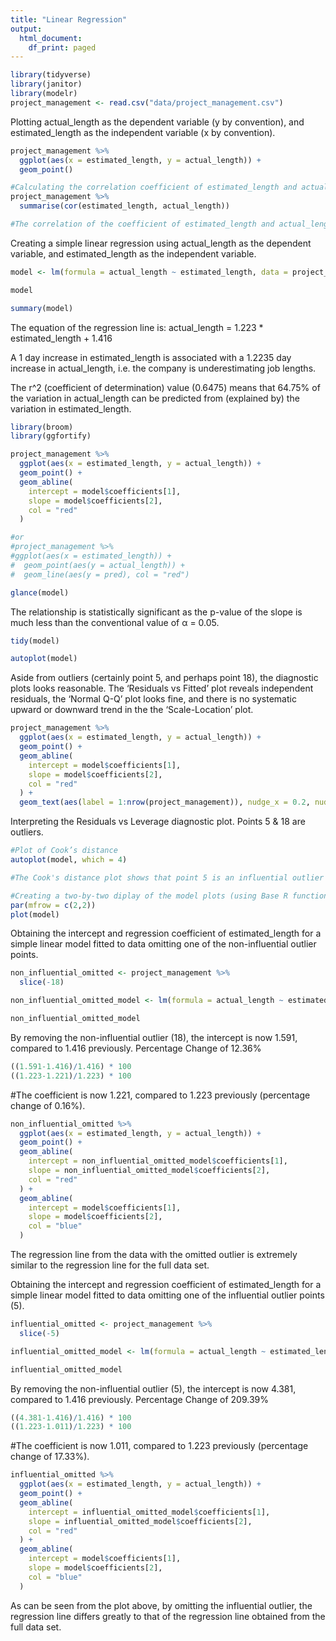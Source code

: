 ```yaml
---
title: "Linear Regression"
output:
  html_document:
    df_print: paged
---
```


```r
library(tidyverse)
library(janitor)
library(modelr)
project_management <- read.csv("data/project_management.csv")
```

Plotting actual_length as the dependent variable (y by convention), and estimated_length as the independent variable (x by convention).
```r
project_management %>% 
  ggplot(aes(x = estimated_length, y = actual_length)) +
  geom_point()
```

```r
#Calculating the correlation coefficient of estimated_length and actual_length and interpreting the obtained value.
project_management %>% 
  summarise(cor(estimated_length, actual_length))

#The correlation of the coefficient of estimated_length and actual_length is 0.8046 which means the correlation is very strong.
```

Creating a simple linear regression using actual_length as the dependent variable, and estimated_length as the independent variable. 

```r
model <- lm(formula = actual_length ~ estimated_length, data = project_management)

model

summary(model)
```
The equation of the regression line is:
actual_length = 1.223 * estimated_length + 1.416

A 1 day increase in estimated_length is associated with a 1.2235 day increase in actual_length, i.e. the company is underestimating job lengths.

The r^2 (coefficient of determination) value (0.6475) means that 64.75% of the variation in actual_length can be predicted from (explained by) the variation in estimated_length.
```r
library(broom)
library(ggfortify)

project_management %>% 
  ggplot(aes(x = estimated_length, y = actual_length)) +
  geom_point() +
  geom_abline(
    intercept = model$coefficients[1],
    slope = model$coefficients[2],
    col = "red"
  )

#or 
#project_management %>% 
#ggplot(aes(x = estimated_length)) +
#  geom_point(aes(y = actual_length)) +
#  geom_line(aes(y = pred), col = "red")

```

```r
glance(model)
```

The relationship is statistically significant as the p-value of the slope is much less than the conventional value of α = 0.05.

```r
tidy(model)
```

```r
autoplot(model)
```
Aside from outliers (certainly point 5, and perhaps point 18), the diagnostic plots looks reasonable. The ‘Residuals vs Fitted’ plot reveals independent residuals, the ‘Normal Q-Q’ plot looks fine, and there is no systematic upward or downward trend in the the ‘Scale-Location’ plot.

```r
project_management %>% 
  ggplot(aes(x = estimated_length, y = actual_length)) +
  geom_point() +
  geom_abline(
    intercept = model$coefficients[1],
    slope = model$coefficients[2],
    col = "red"
  ) + 
  geom_text(aes(label = 1:nrow(project_management)), nudge_x = 0.2, nudge_y = 1)
```
Interpreting the Residuals vs Leverage diagnostic plot.
Points 5 & 18 are outliers.

```r
#Plot of Cook’s distance
autoplot(model, which = 4)

#The Cook's distance plot shows that point 5 is an influential outlier as it lies above 1. Point 18 is a non-influential outlier.
```


```r
#Creating a two-by-two diplay of the model plots (using Base R function)
par(mfrow = c(2,2))
plot(model)
```

Obtaining the intercept and regression coefficient of estimated_length for a simple linear model fitted to data omitting one of the non-influential outlier points.
```r
non_influential_omitted <- project_management %>% 
  slice(-18)

non_influential_omitted_model <- lm(formula = actual_length ~ estimated_length, data = non_influential_omitted)

non_influential_omitted_model
```
By removing the non-influential outlier (18), the intercept is now 1.591, compared to 1.416 previously. Percentage Change of 12.36%

```r
((1.591-1.416)/1.416) * 100
((1.223-1.221)/1.223) * 100
```

#The coefficient is now 1.221, compared to 1.223 previously (percentage change of 0.16%). 

```r
non_influential_omitted %>% 
  ggplot(aes(x = estimated_length, y = actual_length)) +
  geom_point() +
  geom_abline(
    intercept = non_influential_omitted_model$coefficients[1],
    slope = non_influential_omitted_model$coefficients[2],
    col = "red"
  ) +
  geom_abline(
    intercept = model$coefficients[1],
    slope = model$coefficients[2],
    col = "blue"
  )
```

The regression line from the data with the omitted outlier is extremely similar to the regression line for the full data set.

Obtaining the intercept and regression coefficient of estimated_length for a simple linear model fitted to data omitting one of the influential outlier points (5).
```r
influential_omitted <- project_management %>% 
  slice(-5)

influential_omitted_model <- lm(formula = actual_length ~ estimated_length, data = influential_omitted)

influential_omitted_model
```
By removing the non-influential outlier (5), the intercept is now 4.381, compared to 1.416 previously. Percentage Change of 209.39%

```r
((4.381-1.416)/1.416) * 100
((1.223-1.011)/1.223) * 100
```

#The coefficient is now 1.011, compared to 1.223 previously (percentage change of 17.33%). 

```r
influential_omitted %>% 
  ggplot(aes(x = estimated_length, y = actual_length)) +
  geom_point() +
  geom_abline(
    intercept = influential_omitted_model$coefficients[1],
    slope = influential_omitted_model$coefficients[2],
    col = "red"
  ) +
  geom_abline(
    intercept = model$coefficients[1],
    slope = model$coefficients[2],
    col = "blue"
  )
```
As can be seen from the plot above, by omitting the influential outlier, the regression line differs greatly to that of the regression line obtained from the full data set.
